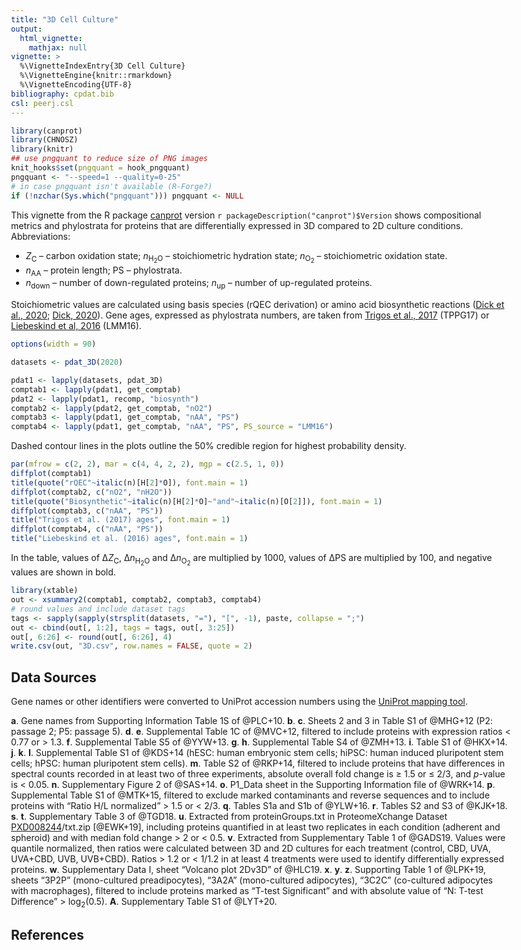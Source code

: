 ```yaml
---
title: "3D Cell Culture"
output:
  html_vignette:
    mathjax: null
vignette: >
  %\VignetteIndexEntry{3D Cell Culture}
  %\VignetteEngine{knitr::rmarkdown}
  %\VignetteEncoding{UTF-8}
bibliography: cpdat.bib
csl: peerj.csl
---
```


```r
library(canprot)
library(CHNOSZ)
library(knitr)
## use pngquant to reduce size of PNG images
knit_hooks$set(pngquant = hook_pngquant)
pngquant <- "--speed=1 --quality=0-25"
# in case pngquant isn't available (R-Forge?)
if (!nzchar(Sys.which("pngquant"))) pngquant <- NULL 
```

This vignette from the R package [canprot](https://github.com/jedick/canprot) version `r packageDescription("canprot")$Version` shows compositional metrics and phylostrata for proteins that are differentially expressed in 3D compared to 2D culture conditions.
Abbreviations:

  * <i>Z</i><sub>C</sub> &ndash; carbon oxidation state; <i>n</i><sub>H<sub>2</sub>O</sub> &ndash; stoichiometric hydration state; <i>n</i><sub>O<sub>2</sub></sub> &ndash; stoichiometric oxidation state.
  * <i>n</i><sub>AA</sub> &ndash; protein length; PS &ndash; phylostrata.
  * <i>n</i><sub>down</sub> &ndash; number of down-regulated proteins; <i>n</i><sub>up</sub> &ndash; number of up-regulated proteins.

Stoichiometric values are calculated using basis species (rQEC derivation) or amino acid biosynthetic reactions ([<span title="Distinct trends in chemical composition of proteins from metagenomes in redox and salinity gradients">Dick et al., 2020</span>](https://doi.org/10.1101/2020.04.01.020008); [<span title="Water as a reactant in the differential expression of proteins in cancer">Dick, 2020</a>](https://doi.org/10.1101/2020.04.09.035022)).
Gene ages, expressed as phylostrata numbers, are taken from [<span title="Altered interactions between unicellular and multicellular genes drive hallmarks of transformation in a diverse range of solid tumors">Trigos et al., 2017</span>](https://doi.org/10.1073/pnas.1617743114) (TPPG17) or [<span title="Towards consensus gene ages ">Liebeskind et al, 2016</span>](https://doi.org/10.1093/gbe/evw113) (LMM16).

```r
options(width = 90)
```

<style type="text/css">
body {
  max-width: 800px;
  margin-left: auto;
  margin-right: auto;
}
</style>

```r
datasets <- pdat_3D(2020)
```

```r
pdat1 <- lapply(datasets, pdat_3D)
comptab1 <- lapply(pdat1, get_comptab)
pdat2 <- lapply(pdat1, recomp, "biosynth")
comptab2 <- lapply(pdat2, get_comptab, "nO2")
comptab3 <- lapply(pdat1, get_comptab, "nAA", "PS")
comptab4 <- lapply(pdat1, get_comptab, "nAA", "PS", PS_source = "LMM16")
```

Dashed contour lines in the plots outline the 50% credible region for highest probability density.

```r
par(mfrow = c(2, 2), mar = c(4, 4, 2, 2), mgp = c(2.5, 1, 0))
diffplot(comptab1)
title(quote("rQEC"~italic(n)[H[2]*O]), font.main = 1)
diffplot(comptab2, c("nO2", "nH2O"))
title(quote("Biosynthetic"~italic(n)[H[2]*O]~"and"~italic(n)[O[2]]), font.main = 1)
diffplot(comptab3, c("nAA", "PS"))
title("Trigos et al. (2017) ages", font.main = 1)
diffplot(comptab4, c("nAA", "PS"))
title("Liebeskind et al. (2016) ages", font.main = 1)
```

In the table, values of &Delta;<i>Z</i><sub>C</sub>, &Delta;<i>n</i><sub>H<sub>2</sub>O</sub> and &Delta;<i>n</i><sub>O<sub>2</sub></sub> are multiplied by 1000, values of &Delta;PS are multiplied by 100, and negative values are shown in bold.

```r
library(xtable)
out <- xsummary2(comptab1, comptab2, comptab3, comptab4)
# round values and include dataset tags
tags <- sapply(sapply(strsplit(datasets, "="), "[", -1), paste, collapse = ";")
out <- cbind(out[, 1:2], tags = tags, out[, 3:25])
out[, 6:26] <- round(out[, 6:26], 4)
write.csv(out, "3D.csv", row.names = FALSE, quote = 2)
```

## Data Sources
Gene names or other identifiers were converted to UniProt accession numbers using the <a href="https://www.uniprot.org/mapping/">UniProt mapping tool</a>.

__a__. Gene names from Supporting Information Table 1S of @PLC+10.
__b__. __c__. Sheets 2 and 3 in Table S1 of @MHG+12 (P2: passage 2; P5: passage 5).
__d__. __e__. Supplemental Table 1C of @MVC+12, filtered to include proteins with expression ratios < 0.77 or > 1.3.
__f__. Supplemental Table S5 of @YYW+13.
__g__. __h__. Supplemental Table S4 of @ZMH+13.
__i__. Table S1 of @HKX+14.
__j__. __k__. __l__. Supplemental Table S1 of @KDS+14 (hESC: human embryonic stem cells; hiPSC: human induced pluripotent stem cells; hPSC: human pluripotent stem cells).
__m__. Table S2 of @RKP+14, filtered to include proteins that have differences in spectral counts recorded in at least two of three experiments, absolute overall fold change is ≥ 1.5 or ≤ 2/3, and _p_-value is < 0.05.
__n__. Supplementary Figure 2 of @SAS+14.
__o__. P1&lowbar;Data sheet in the Supporting Information file of @WRK+14.
__p__. Supplemental Table S1 of @MTK+15, filtered to exclude marked contaminants and reverse sequences and to include proteins with "Ratio H/L normalized" > 1.5 or < 2/3.
__q__. Tables S1a and S1b of @YLW+16.
__r__. Tables S2 and S3 of @KJK+18.
__s__. __t__. Supplementary Table 3 of @TGD18. 
__u__. Extracted from proteinGroups.txt in ProteomeXchange Dataset [PXD008244](ftp://ftp.pride.ebi.ac.uk/pride/data/archive/2019/04/PXD008244)/txt.zip [@EWK+19], including proteins quantified in at least two replicates in each condition (adherent and spheroid) and with median fold change > 2 or < 0.5.
__v__. Extracted from Supplementary Table 1 of @GADS19. Values were quantile normalized, then ratios were calculated between 3D and 2D cultures for each treatment (control, CBD, UVA, UVA+CBD, UVB, UVB+CBD). Ratios > 1.2 or < 1/1.2 in at least 4 treatments were used to identify differentially expressed proteins.
__w__. Supplementary Data I, sheet "Volcano plot 2Dv3D" of @HLC19.
__x__. __y__. __z__. Supporting Table 1 of @LPK+19, sheets "3P2P" (mono-cultured preadipocytes), "3A2A" (mono-cultured adipocytes), "3C2C" (co-cultured adipocytes with macrophages), filtered to include proteins marked as "T-test Significant" and with absolute value of "N: T-test Difference" > log~2~(0.5).
__A__. Supplementary Table S1 of @LYT+20.

## References

